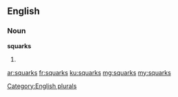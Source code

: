 ==English==

===Noun===
'''squarks'''

# {{plural of|[[squark]]}}

[[Category:English plurals]]

[[ar:squarks]]
[[fr:squarks]]
[[ku:squarks]]
[[mg:squarks]]
[[my:squarks]]